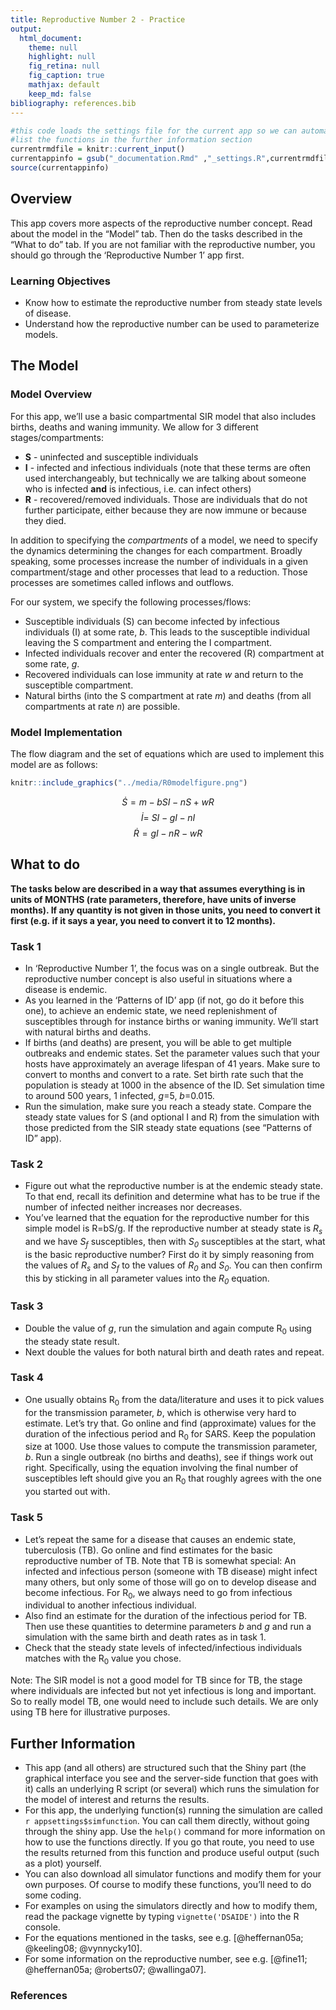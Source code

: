 ---
title: Reproductive Number 2 - Practice
output:
  html_document:
    theme: null
    highlight: null
    fig_retina: null
    fig_caption: true
    mathjax: default 
    keep_md: false
bibliography: references.bib
---



```{r, echo = FALSE}
#this code loads the settings file for the current app so we can automatically 
#list the functions in the further information section
currentrmdfile = knitr::current_input() 
currentappinfo = gsub("_documentation.Rmd" ,"_settings.R",currentrmdfile)
source(currentappinfo)
```


## Overview {#shinytab1}
This app covers more aspects of the reproductive number concept. Read about the model in the "Model" tab. Then do the tasks described in the "What to do" tab. If you are not familiar with the reproductive number, you should go through the 'Reproductive Number 1' app first.

### Learning Objectives
* Know how to estimate the reproductive number from steady state levels of disease.
* Understand how the reproductive number can be used to parameterize models.
 

## The Model {#shinytab2}

### Model Overview
For this app, we'll use a basic compartmental SIR model that also includes births, deaths and waning immunity. We allow for 3 different stages/compartments: 

* **S** - uninfected and susceptible individuals 
* **I** - infected and infectious individuals (note that these terms are often used interchangeably, but technically we are talking about someone who is infected **and** is infectious, i.e. can infect others)
* **R** - recovered/removed individuals. Those are individuals that do not further participate, either because they are now immune or because they died.


In addition to specifying the *compartments* of a model, we need to specify the dynamics determining the changes for each compartment. Broadly speaking, some processes increase the number of individuals in a given compartment/stage and other processes that lead to a reduction. Those processes are sometimes called inflows and outflows. 

For our system, we specify the following processes/flows: 

* Susceptible individuals (S) can become infected by infectious individuals (I) at some rate, _b_. This leads to the susceptible individual leaving the S compartment and entering the I compartment.   
* Infected individuals recover and enter the recovered (R) compartment at some rate, _g_.
* Recovered individuals can lose immunity at rate _w_ and return to the susceptible compartment. 
* Natural births (into the S compartment at rate _m_) and deaths (from all compartments at rate _n_) are possible.



### Model Implementation
The flow diagram and the set of equations which are used to implement this model are as follows:



```{r BIdiagram,  fig.cap='Flow diagram for this model. ',  echo=FALSE}
knitr::include_graphics("../media/R0modelfigure.png")
```


$$\dot S =m - b SI - nS + wR$$ 
$$\dot I = \ S I - g I - nI$$
$$\dot R = g I - nR - wR$$



## What to do {#shinytab3}


**The tasks below are described in a way that assumes everything is in units of MONTHS (rate parameters, therefore, have units of inverse months). If any quantity is not given in those units, you need to convert it first (e.g. if it says a year, you need to convert it to 12 months).**



### Task 1 
* In 'Reproductive Number 1', the focus was on a single outbreak. But the reproductive number concept is also useful in situations where a disease is endemic. 
* As you learned in the 'Patterns of ID' app (if not, go do it before this one), to achieve an endemic state, we need replenishment of susceptibles through for instance births or waning immunity. We'll start with natural births and deaths. 
* If births (and deaths) are present, you will be able to get multiple outbreaks and endemic states. Set the parameter values such that your hosts have approximately an average lifespan of 41 years. Make sure to convert to months and convert to a rate. Set birth rate such that the population is steady at 1000 in the absence of the ID. Set simulation time to around 500 years, 1 infected, _g_=5, _b_=0.015. 
* Run the simulation, make sure you reach a steady state. Compare the steady state values for S (and optional I and R) from the simulation with those predicted from the SIR steady state equations (see "Patterns of ID" app).


### Task 2 
* Figure out what the reproductive number is at the endemic steady state. To that end, recall its definition and determine what has to be true if the number of infected neither increases nor decreases. 
* You've learned that the equation for the reproductive number for this simple model is R=bS/g. If the reproductive number at steady state is _R~s~_ and we have _S~f~_ susceptibles, then with _S~0~_ susceptibles at the start, what is the basic reproductive number? First do it by simply reasoning from the values of _R~s~_ and _S~f~_ to the values of _R~0~_ and _S~0~_. You can then confirm this by sticking in all parameter values into the _R~0~_ equation.


### Task 3 
* Double the value of _g_, run the simulation and again compute R~0~ using the steady state result. 
* Next double the values for both natural birth and death rates and repeat. 



### Task 4 
* One usually obtains R~0~ from the data/literature and uses it to pick values for the transmission parameter, _b_, which is otherwise very hard to estimate. Let's try that. Go online and find (approximate) values for the duration of the infectious period and R~0~ for SARS. Keep the population size at 1000. Use those values to compute the transmission parameter, _b_. Run a single outbreak (no births and deaths), see if things work out right. Specifically, using the equation involving the final number of susceptibles left should give you an R~0~ that roughly agrees with the one you started out with.

### Task 5
* Let's repeat the same for a disease that causes an endemic state, tuberculosis (TB). Go online and find estimates for the basic reproductive number of TB. Note that TB is somewhat special: An infected and infectious person (someone with TB disease) might infect many others, but only some of those will go on to develop disease and become infectious. For R~0~, we always need to go from infectious individual to another infectious individual.
* Also find an estimate for the duration of the infectious period for TB. Then use these quantities to determine parameters _b_ and _g_ and run a simulation with the same birth and death rates as in task 1.
* Check that the steady state levels of infected/infectious individuals matches with the R~0~ value you chose.

Note: The SIR model is not a good model for TB since for TB, the stage where individuals are infected but not yet infectious is long and important. So to really model TB, one would need to include such details. We are only using TB here for illustrative purposes. 


## Further Information {#shinytab4}
* This app (and all others) are structured such that the Shiny part (the graphical interface you see and the server-side function that goes with it) calls an underlying R script (or several) which runs the simulation for the model of interest and returns the results.
* For this app, the underlying function(s) running the simulation are called ``r appsettings$simfunction``. You can call them directly, without going through the shiny app. Use the `help()` command for more information on how to use the functions directly. If you go that route, you need to use the results returned from this function and produce useful output (such as a plot) yourself. 
* You can also download all simulator functions and modify them for your own purposes.  Of course to modify these functions, you'll need to do some coding.
* For examples on using the simulators directly and how to modify them, read the package vignette by typing `vignette('DSAIDE')` into the R console.
* For the equations mentioned in the tasks, see e.g. [@heffernan05a; @keeling08; @vynnycky10].
* For some information on the reproductive number, see e.g. [@fine11; @heffernan05a; @roberts07; @wallinga07].

### References



